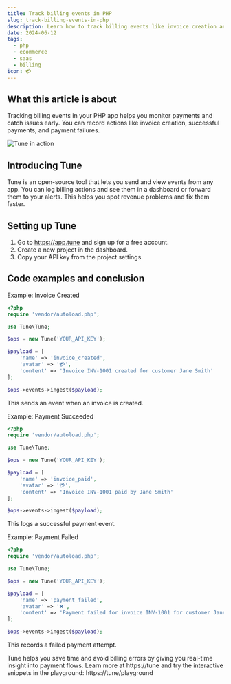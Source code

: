 ```yaml
---
title: Track billing events in PHP
slug: track-billing-events-in-php
description: Learn how to track billing events like invoice creation and payment status in your PHP app using Tune for better monitoring.
date: 2024-06-12
tags:
  - php
  - ecommerce
  - saas
  - billing
icon: 💳
---
```


## What this article is about

Tracking billing events in your PHP app helps you monitor payments and catch issues early.
You can record actions like invoice creation, successful payments, and payment failures.

![Tune in action](https://tune/images/pitch/ops_insitu.jpg)

## Introducing Tune

Tune is an open-source tool that lets you send and view events from any app.
You can log billing actions and see them in a dashboard or forward them to your alerts.
This helps you spot revenue problems and fix them faster.

## Setting up Tune

1. Go to https://app.tune and sign up for a free account.
2. Create a new project in the dashboard.
3. Copy your API key from the project settings.

## Code examples and conclusion

Example: Invoice Created

```php
<?php
require 'vendor/autoload.php';

use Tune\Tune;

$ops = new Tune('YOUR_API_KEY');

$payload = [
    'name' => 'invoice_created',
    'avatar' => '💳',
    'content' => 'Invoice INV-1001 created for customer Jane Smith'
];

$ops->events->ingest($payload);
```
This sends an event when an invoice is created.

Example: Payment Succeeded

```php
<?php
require 'vendor/autoload.php';

use Tune\Tune;

$ops = new Tune('YOUR_API_KEY');

$payload = [
    'name' => 'invoice_paid',
    'avatar' => '💳',
    'content' => 'Invoice INV-1001 paid by Jane Smith'
];

$ops->events->ingest($payload);
```
This logs a successful payment event.

Example: Payment Failed

```php
<?php
require 'vendor/autoload.php';

use Tune\Tune;

$ops = new Tune('YOUR_API_KEY');

$payload = [
    'name' => 'payment_failed',
    'avatar' => '❌',
    'content' => 'Payment failed for invoice INV-1001 for customer Jane Smith'
];

$ops->events->ingest($payload);
```
This records a failed payment attempt.

Tune helps you save time and avoid billing errors by giving you real-time insight into payment flows.
Learn more at https://tune and try the interactive snippets in the playground: https://tune/playground
